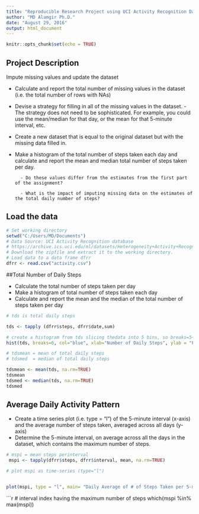 ---
title: "Reproducible Research Project using UCI Activity Recognition Data (Johns Hopkins Data Science Certification)"
author: "MD Alamgir Ph.D."
date: "August 29, 2016"
output: html_document
---

```{r setup, include=FALSE}
knitr::opts_chunk$set(echo = TRUE)
```
## Project Description

Impute missing values and update the dataset

* Calculate and report the total number of missing values in the dataset (i.e. the total number of rows with NAs)  

* Devise a strategy for filling in all of the missing values in the dataset. 
        - The strategy does not need to be sophisticated. For example, you could use the mean/median for that day, or the mean for that 5-minute interval, etc.  

* Create a new dataset that is equal to the original dataset but with the missing data filled in.  

* Make a histogram of the total number of steps taken each day and calculate and report the mean and median total number of steps taken per day.

        - Do these values differ from the estimates from the first part of the assignment?
        
        - What is the impact of imputing missing data on the estimates of the total daily number of steps?

## Load the data

```{r Read Data}
# Set working directory
setwd("C:/Users/MD/Documents")
# Data Source: UCI Activity Recognition database
# https://archive.ics.uci.edu/ml/datasets/Heterogeneity+Activity+Recognition
# Download the zipfile and extract it to the working directory.
# Load data to a data frame dfrr
dfrr <- read.csv("activity.csv")
```
##Total Number of Daily Steps

* Calculate the total number of steps taken per day  
* Make a histogram of total number of steps taken each day 
* Calculate and report the mean and the median of the total number of steps taken per day 

```{r totaldailysteps, histogram, mean, median}
# tds is total daily steps

tds <- tapply (dfrr$steps, dfrr$date,sum)

# create a histogram from tds slicing thedata into 5 bins, so breaks=5+1=6.
hist(tds, breaks=6, col="blue", xlab="Number of Daily Steps", ylab = "Frequency", main ="Frequency of Daily Steps")

# tdsmean = mean of total daily steps
# tdsmed  = median of total daily steps

tdsmean <- mean(tds, na.rm=TRUE)
tdsmean
tdsmed <- median(tds, na.rm=TRUE)
tdsmed

```
## Average Daily Activity Pattern

* Create a time series plot (i.e. type = "l") of the 5-minute interval (x-axis) and the average number of steps taken, averaged across all days (y-axis)
* Determine the 5-minute interval, on average across all the days in the dataset, which contains the maximum number of steps.

```{r time series plot and the 5-minute interval}
# mspi = mean steps perinterval
 mspi <- tapply(dfrr$steps, dfrr$interval, mean, na.rm=TRUE)

# plot mspi as time-series (type="l")


plot(mspi, type = "l", main= "Daily Average of # of Steps Taken per 5-minute Interval", xlab = "Interval Index #", ylab ="Average # of Steps", col="red")

```

```{r interval index having the maximum number of steps}
# interval index having the maximum number of steps
which(mspi %in% max(mspi))
